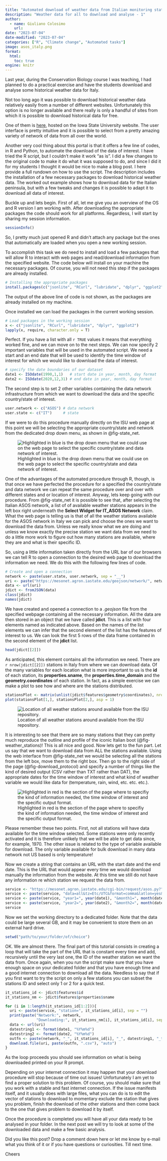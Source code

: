 ```yaml
---
title: "Automated download of weather data from Italian monitoring stations."
description: "Weather data for all to download and analyse - 1"
author:
  - name: Giuliano Colosimo
    url: 
date: "2023-07-04"
date-modified: "2023-07-04"
categories: ["R", "Climate change", "Automated tasks"]
image: asos_italy.png
format: 
  html:
    toc: true
engine: knitr
---
```


Last year, during the Conservation Biology course I was teaching, I had planned to do a practical exercise and have the students download and analyse some historical weather data for Italy. 

Not too long ago it was possible to download historical weather data relatively easily from a number of different websites. Unfortunately this option is no longer available and there really is only a handful of sites from which it is possible to download historical data for free. 

One of them is [here](https://mesonet.agron.iastate.edu/request/download.phtml), hosted on the Iowa State University website. The user interface is pretty intuitive and it is possible to select from a pretty amazing variety of network of data from all over the world.   

Another very cool thing about this portal is that it offers a few line of codes, in R and Python, to automate the download of the data of interest. I have tried the R script, but I couldn't make it work "as is". I did a few changes to the original code to make it do what it was supposed to do, and since I did it for my students I thought it would be nice to make a blog post. I here provide a full rundown on how to use the script. The description includes the installation of a few necessary packages to download historical weather data. The worked out example shows how to download data for the Italian peninsula, but with a few tweaks and changes it is possible to adapt it to download all data of interest.

Buckle up and lets begin. First of all, let me give you an overview of the OS and R version I am working with. After downloading the appropriate packages the code should work for all platforms. Regardless, I will start by sharing my session information.

```r
sessionInfo()
```

So, I pretty much just opened R and didn't attach any package but the ones that automatically are loaded when you open a new working session. 

To accomplish this task we do need to install and load a few packages that will allow R to interact with web pages and read/download information from the specified website. The code below will install on your machine the necessary packages. Of course, you will not need this step if the packages are already installed.

```r
# Installing the appropriate packages
install.packages(c("jsonlite", "RCurl", "lubridate", "dplyr", "ggplot2"))
```

::: {.callout-note}
The output of the above line of code is not shown, as the packages are already installed on my machine. 
:::

Once installed we can load the packages in the current working session. 

```r
# Load packages in the working session
x <- c("jsonlite", "RCurl", "lubridate", "dplyr", "ggplot2")
lapply(x, require, character.only = T)
```

Perfect. If you have a list with all `r TRUE` values it means that everything worked fine, and we can move on to the next steps. We can now specify 2 important variables that will be used in the automated script. We need a start and an end date that will be used to identify the time window of interest for which we would like to download the data of interest. 

```r
# specify the date boundaries of our dataset
date1 <- ISOdate(1990,1,1)   # start date in year, month, day format
date2 <- ISOdate(2020,12,31) # end date in year, month, day format
```

The second step is to set 2 other variables containing the data network infrastructure from which we want to download the data and the specific country/state of interest.

```r
user.network <- c("ASOS") # data network
user.state <- c("IT")     # state
```

If we were to do this procedure manually directly on the ISU web page at this point we will be selecting the appropriate country/state and network from the dedicated drop down menu, as shown in @fig-state_net.

![Highlighted in blue is the drop down menu that we could use on the web page to select the specific country/state and data network of interest.](./data_and_network_blue.png){#fig-state_net}

One of the advantages of the automated procedure through R, though, is that once we have perfected the procedure for a specified the country/state and data network we can repeat the same procedure over and over with different states and or location of interest. Anyway, lets keep going with our procedure. From @fig-state_net it is possible to see that, after selecting the Italian ASOS network, a list of of available weather stations appears in the left box right underneath the **Select Widget for IT_ASOS Network** claim. What the web page is telling us is that of all the weather stations available for the ASOS network in Italy we can pick and choose the ones we want to download the data from. Unless we really know what we are doing and unless we know exactly the precise station we want data from we need to do a little more work to figure out how many stations are available, where they are and what is their specific ID.

So, using a little information taken directly from the URL bar of our browsers we can tell R to open a connection to the desired web page to download the information we need. We do this with the following few lines of code.

```r
# Create and open a connection
network <- paste(user.state, user.network, sep = "__")
uri <- paste("https://mesonet.agron.iastate.edu/geojson/network/", network, ".geojson", sep="")
data <- url(uri)
jdict <- fromJSON(data)
class(jdict)
names(jdict)
```

We have created and opened a connection to a *.geojson* file from the specified webpage containing all the necessary information. All the data are then stored in an object that we have called **jdict**. This is a list with four elements named as indicated above. Based on the names of the list elements we can infer that the second element of the list has the features of interest to us. We can look the first 5 rows of the data frame contained in the second element of the **jdict** list.  

```r
head(jdict[[2]])
```

As anticipated, this element contains all the information we need. There are `r nrow(jdict[[2]])` stations in Italy from where we can download data. Of the many variables for each location what is more important to us is the **id** of each station, its **properties.sname**, the **properties.time_domain** and the **geometry.coordinates** of each station. In fact, as a simple exercise we can make a plot to see how and where are the stations distributed.

```r
stationsPlot <- matrix(unlist(jdict$features$geometry$coordinates), nrow = 2)
plot(stationsPlot[1,], stationsPlot[2,], asp = 1)
```

![Location of all weather stations around available from the ISU repository.](./weather_station.png){#fig-weather_stations}

It is interesting to see that there are so many stations that they can pretty much reproduce the outline and profile of the iconic Italian boot (@fig-weather_stations)! This is all nice and good. Now lets get to the fun part. Let us say that we want to download data from ALL the stations available. Using the web interface from @fig-state_net we would be selecting all the stations from the left box, move them to the right box. Then go to the right side of the page (@fig-download_protocol) and specify a number of things like the kind of desired output (CSV rather than TXT rather than DAT), the appropriate dates for the time window of interest and what kind of weather variable we would like data for (temperature, rain, wind, etc. etc. etc.).

![Highlighted in red is the section of the page where to specifiy the kind of information needed, the time window of interest and the specific output format.](./data_and_network_red.png){#fig-download_protocol}

::: {.callout-note}
Please remember these two points. First, not all stations will have data available for the time window selected. Some stations were only recently activated and it is therefore unlikely that we will be able to get data since, for example, 1970. The other issue is related to the type of variable available for download. The only variable available for bulk download in many data network not US based is only temperature! 
:::

Now we create a string that contains an URL with the start date and the end date. This is the URL that would appear every time we would download manually the information from the website. At this time we still do not have any information re which station we request the data from. 

```r
service <- "https://mesonet.agron.iastate.edu/cgi-bin/request/asos.py?"
service <- paste(service, "data=all&tz=Etc/UTC&format=comma&latlon=yes&", sep="")
service <- paste(service, "year1=", year(date1), "&month1=", month(date1), "&day1=", mday(date1), "&", sep="")
service <- paste(service, "year2=", year(date2), "&month2=", month(date2), "&day2=", mday(date2), "&", sep="")
service
```

Now we set the working directory to a dedicated folder. Note that the data could be large several GB, and it may be convenient to store them on an external hard drive.

```r
setwd("path/to/your/folder/of/choice")
```

OK. We are almost there. The final part of this tutorial consists in creating a loop that will take the part of the URL that is constant every time and add, recursively until the very last one, the ID of the  weather station we want the data from. Once again, when you run the script make sure that you have enough space on your dedicated folder and that you have enough time and a good internet connection to download all the data. Needless to say that if you first want to try the script on only a few stations you can subset the stations ID and select only 1 or 2 for a quick test.

```r
it_stations_id <- jdict$features$id
it_stations_nm <- jdict$features$properties$sname

for (i in 1:length(it_stations_id[1:2])){
  uri <- paste(service, "station=", it_stations_id[i], sep = "")
  print(paste("Network:", network, 
              "Downloading:", it_stations_nm[i], it_stations_id[i], sep=" "))
  data <- url(uri)
  datestring1 <- format(date1, "%Y%m%d")
  datestring2 <- format(date2, "%Y%m%d")
  outfn <- paste(network, "_", it_stations_id[i], "_", datestring1, "_to_", datestring2, sep="")
  download.file(uri, paste(outfn, ".csv"), "auto")
}
```

As the loop proceeds you should see information on what is being downloaded printed on your R prompt. 

::: {.callout-important}
Depending on your internet connection it may happen that your download procedure will stop because of time out issues! Unfortunately I am yet to find a proper solution to this problem. Of course, you should make sure that you work with a stable and fast internet connection. If the issue manifests itself, and it usually does with large files, what you can do is to edit the vector of stations to download to momentary exclude the station that gives you problem, finish the download of the other stations and then come back to the one that gives problem to download it by itself. 
:::

Once the procedure is completed you will have all your data ready to be analysed in your folder. In the next post we will try to look at some of the downloaded data and make a few basic analysis.

Did you like this post? Drop a comment down here or let me know by e-mail what you think of it or if you have questions or curiosities. Till next time.

Cheers